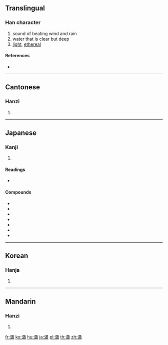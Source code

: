 {{also|潇}}
==Translingual==

===Han character===
{{Han char|rn=85|rad=水|as=16|sn=19|four=34127|canj=ETLX}}

# sound of beating wind and rain
# water that is clear but deep
# [[light]], [[ethereal]]

====References====
* {{Han ref|kx=0660.080|dkj=18660|dj=1070.020|hdz=31782.020|uh=701F|ud=28703|bh=C374|bd=50036}}

----

==Cantonese==

===Hanzi===
{{yue-hanzi|jyut=|y=siu1|sim=潇}}

# {{defn|lang=yue|sort=水16}}

----

==Japanese==

===Kanji===
{{ja-kanji|grade=|rs=水16}}

# {{defn|lang=ja|sort=水16}}

====Readings====
* {{ja-readings|on=[[しょう]] (shō)|kanon=[[しつ]] (shitsu)|goon=[[しち]] (shichi)|kun=[[きよし]] (kiyoshi)}}

====Compounds====
{{der-top|Compounds with 瀟}}
* {{ja-r|瀟洒|しょうしゃ}}
* {{ja-r|瀟灑|しょうしゃ}}
* {{ja-r|瀟瀟|しょうしょう}}
* {{ja-r|瀟湘|しょうしょう}}
* {{ja-r|瀟湘君|しょうしょうくん}}
* {{ja-r|瀟湘八景|しょうしょうはっけい}}
* {{ja-r|瀟湘八景図|しょうしょうはっけいず}}
{{der-bottom}}

----

==Korean==

===Hanja===
{{ko-hanja|hangeul=소|eumhun=|rv=so|mr=so|y=so}}

# {{defn|lang=ko|sort=水16}}

----

==Mandarin==

===Hanzi===
{{cmn-hanzi|sim=潇|pin=[[xiāo]] ([[xiao1]])|wg=hsiao<sup>1</sup>}}

# {{defn|lang=cmn|sort=水16}}

[[fr:瀟]]
[[ko:瀟]]
[[hu:瀟]]
[[ja:瀟]]
[[pl:瀟]]
[[th:瀟]]
[[zh:瀟]]
